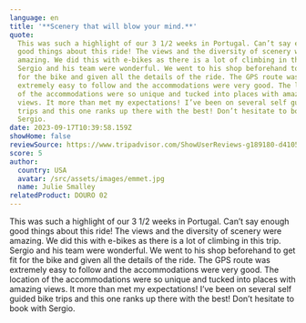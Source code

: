 ```yaml
---
language: en
title: '**Scenery that will blow your mind.**'
quote:
  This was such a highlight of our 3 1/2 weeks in Portugal. Can’t say enough
  good things about this ride! The views and the diversity of scenery were
  amazing. We did this with e-bikes as there is a lot of climbing in this trip.
  Sergio and his team were wonderful. We went to his shop beforehand to get fit
  for the bike and given all the details of the ride. The GPS route was
  extremely easy to follow and the accommodations were very good. The location
  of the accommodations were so unique and tucked into places with amazing
  views. It more than met my expectations! I’ve been on several self guided bike
  trips and this one ranks up there with the best! Don’t hesitate to book with
  Sergio.
date: 2023-09-17T10:39:58.159Z
showHome: false
reviewSource: https://www.tripadvisor.com/ShowUserReviews-g189180-d4105907-r918802353-Top_Bike_Tours_Portugal-Porto_Porto_District_Northern_Portugal.html
score: 5
author:
  country: USA
  avatar: /src/assets/images/emmet.jpg
  name: Julie Smalley
relatedProduct: DOURO 02
---
```


This was such a highlight of our 3 1/2 weeks in Portugal. Can’t say enough good
things about this ride! The views and the diversity of scenery were amazing. We
did this with e-bikes as there is a lot of climbing in this trip. Sergio and his
team were wonderful. We went to his shop beforehand to get fit for the bike and
given all the details of the ride. The GPS route was extremely easy to follow
and the accommodations were very good. The location of the accommodations were
so unique and tucked into places with amazing views. It more than met my
expectations! I’ve been on several self guided bike trips and this one ranks up
there with the best! Don’t hesitate to book with Sergio.
